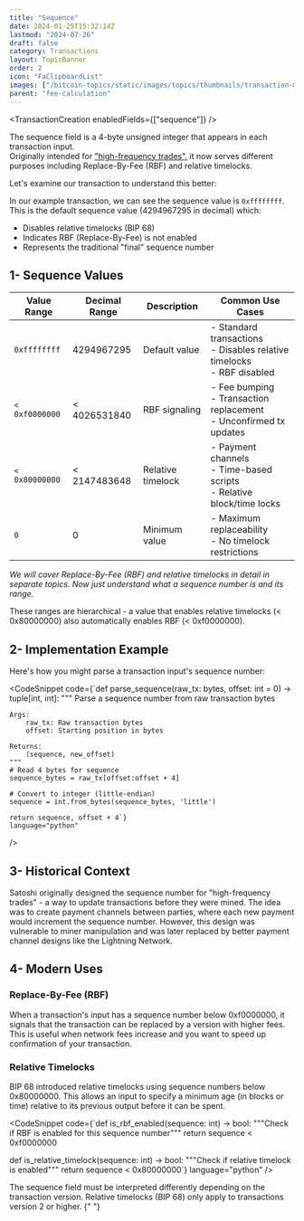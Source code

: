 ```yaml
---
title: "Sequence"
date: 2024-01-25T15:32:14Z
lastmod: "2024-07-26"
draft: false
category: Transactions
layout: TopicBanner
order: 2
icon: "FaClipboardList"
images: ["/bitcoin-topics/static/images/topics/thumbnails/transaction-module/tx-thumbnail-sequence.jpg"]
parent: "fee-calculation"
---
```


<TransactionCreation enabledFields={["sequence"]} />

The sequence field is a 4-byte unsigned integer that appears in each transaction input.  
Originally intended for <a href="https://gnusha.org/pi/bitcoindev/CANEZrP2PEB8n_Ov1bXi_ZoAkLwfz7_JtM9PPHr+8ei5KCgwdEg@mail.gmail.com/" target="_blank">"high-frequency trades".</a> it now serves different purposes including Replace-By-Fee (RBF) and relative timelocks.

Let's examine our transaction to understand this better:

<div className="dark:hidden w-full rounded-xl overflow-hidden">
    <SvgDisplay
        src="/bitcoin-topics/static/images/topics/transactions/fees/tx-sequence.png"
        width="100%"
        height="auto"
    />
</div>
<div className="hidden dark:block w-full rounded-xl overflow-hidden">
    <SvgDisplay
        src="/bitcoin-topics/static/images/topics/transactions/fees/tx-sequence.png"
        width="100%"
        height="auto"
    />
</div>

In our example transaction, we can see the sequence value is `0xffffffff`. This is the default sequence value (4294967295 in decimal) which:

-   Disables relative timelocks (BIP 68)
-   Indicates RBF (Replace-By-Fee) is not enabled
-   Represents the traditional "final" sequence number

## 1- Sequence Values

<div className="overflow-x-auto">
  <table className="min-w-full bg-white dark:bg-gray-900 rounded-lg overflow-hidden">
    <thead className="bg-orange-100 dark:bg-orange-900">
      <tr>
        <th className="px-6 py-3 text-left text-sm font-semibold">Value Range</th>
        <th className="px-6 py-3 text-left text-sm font-semibold">Decimal Range</th>
        <th className="px-6 py-3 text-left text-sm font-semibold">Description</th>
        <th className="px-6 py-3 text-left text-sm font-semibold">Common Use Cases</th>
      </tr>
    </thead>
    <tbody className="divide-y divide-gray-200 dark:divide-gray-800">
      <tr className="hover:bg-gray-100 dark:hover:bg-gray-800">
        <td className="px-6 py-4 whitespace-nowrap"><code>0xffffffff</code></td>
        <td className="px-6 py-4">4294967295</td>
        <td className="px-6 py-4">Default value</td>
        <td className="px-6 py-4">
          - Standard transactions<br/>
          - Disables relative timelocks<br/>
          - RBF disabled
        </td>
      </tr>
      <tr className="hover:bg-gray-100 dark:hover:bg-gray-800">
        <td className="px-6 py-4 whitespace-nowrap"><code>< 0xf0000000</code></td>
        <td className="px-6 py-4">< 4026531840</td>
        <td className="px-6 py-4">RBF signaling</td>
        <td className="px-6 py-4">
          - Fee bumping<br/>
          - Transaction replacement<br/>
          - Unconfirmed tx updates
        </td>
      </tr>
      <tr className="hover:bg-gray-100 dark:hover:bg-gray-800">
        <td className="px-6 py-4 whitespace-nowrap"><code>< 0x80000000</code></td>
        <td className="px-6 py-4">< 2147483648</td>
        <td className="px-6 py-4">Relative timelock</td>
        <td className="px-6 py-4">
          - Payment channels<br/>
          - Time-based scripts<br/>
          - Relative block/time locks
        </td>
      </tr>
      <tr className="hover:bg-gray-100 dark:hover:bg-gray-800">
        <td className="px-6 py-4 whitespace-nowrap"><code>0</code></td>
        <td className="px-6 py-4">0</td>
        <td className="px-6 py-4">Minimum value</td>
        <td className="px-6 py-4">
          - Maximum replaceability<br/>
          - No timelock restrictions
        </td>
      </tr>
    </tbody>
  </table>
</div>

_We will cover Replace-By-Fee (RBF) and relative timelocks in detail in separate topics. Now just understand what a sequence number is and its range._

<ExpandableAlert title="Note" type="info">
    These ranges are hierarchical - a value that enables relative timelocks 
    (< 0x80000000) also automatically enables RBF (< 0xf0000000).
</ExpandableAlert>

## 2- Implementation Example

Here's how you might parse a transaction input's sequence number:

<CodeSnippet
    code={`def parse_sequence(raw_tx: bytes, offset: int = 0) -> tuple[int, int]:
    """
    Parse a sequence number from raw transaction bytes
    
    Args:
        raw_tx: Raw transaction bytes
        offset: Starting position in bytes
        
    Returns:
        (sequence, new_offset)
    """
    # Read 4 bytes for sequence
    sequence_bytes = raw_tx[offset:offset + 4]
    
    # Convert to integer (little-endian)
    sequence = int.from_bytes(sequence_bytes, 'little')
    
    return sequence, offset + 4`}
    language="python"
/>

## 3- Historical Context

<ExpandableAlert title="Original Design" type="info">
    Satoshi originally designed the sequence number for "high-frequency trades"
    - a way to update transactions before they were mined. The idea was to
    create payment channels between parties, where each new payment would
    increment the sequence number. However, this design was vulnerable to miner
    manipulation and was later replaced by better payment channel designs like
    the Lightning Network.
</ExpandableAlert>

## 4- Modern Uses

### Replace-By-Fee (RBF)

When a transaction's input has a sequence number below 0xf0000000, it signals that the transaction can be replaced by a version with higher fees. This is useful when network fees increase and you want to speed up confirmation of your transaction.

### Relative Timelocks

BIP 68 introduced relative timelocks using sequence numbers below 0x80000000. This allows an input to specify a minimum age (in blocks or time) relative to its previous output before it can be spent.

<CodeSnippet
    code={`def is_rbf_enabled(sequence: int) -> bool:
    """Check if RBF is enabled for this sequence number"""
    return sequence < 0xf0000000

def is_relative_timelock(sequence: int) -> bool:
"""Check if relative timelock is enabled"""
return sequence < 0x80000000`}
language="python"
/>

<ExpandableAlert title="Note" type="info">
    The sequence field must be interpreted differently depending on the
    transaction version. Relative timelocks (BIP 68) only apply to transactions
    version 2 or higher.
</ExpandableAlert>{" "}
